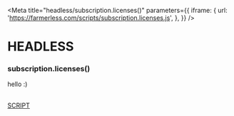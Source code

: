 
<Meta
  title="headless/subscription.licenses()"
  parameters={{
    iframe: {
      url: 'https://farmerless.com/scripts/subscription.licenses.js',
    },
  }}
/>

# HEADLESS
### subscription.licenses()
hello :)


<style>{`
  .script {
    border: 1px solid #000;
    padding: 1em;
    border-radius: 0.5em;
    color: black;
  }
`}</style>

<br />
<a className="script" href="./?path=/iframe/headless-subscription-licenses--page">
  SCRIPT
</a>